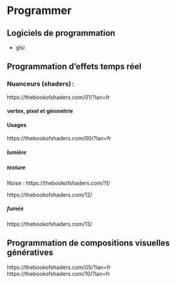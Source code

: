 # Programmer {#programmer}

## Logiciels de programmation {#programmer_logiciels}

* glsl


## Programmation d'effets temps réel

### Nuanceurs (shaders) : 
https://thebookofshaders.com/01/?lan=fr

#### vertex, pixel et géométrie 

#### Usages
https://thebookofshaders.com/00/?lan=fr


##### lumière 


##### texture


Noise : https://thebookofshaders.com/11/

https://thebookofshaders.com/12/


##### fumée

https://thebookofshaders.com/13/




## Programmation de compositions visuelles génératives 

https://thebookofshaders.com/05/?lan=fr
https://thebookofshaders.com/10/?lan=fr
